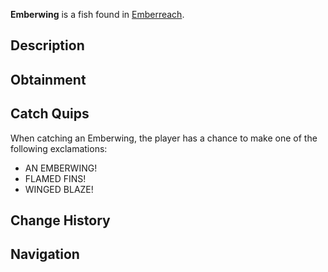 {{FishInfobox
|image          = Emberwing.png
|rarity         = Legendary
|sea            = Second Sea
|location       = [[Emberreach]]
|sublocation    = 
|sources        = Fishing Rod
|radar_location = 
|prog_speed     = -53
|xp             = 650
|weather        = Foggy
|time           = Night
|season         = Autumn
|bait           = Ember Berries
|base_weight    = 486
|base_value     = 1365
|weight_range   = 288
|base_chance    = 16
|base_resil     = 32
}}
'''Emberwing''' is a {{Rarity|Legendary}} fish found in [[Emberreach]].

== Description ==
{{Description|A shadowed fish, its fins flaring like wisps of flame.|Bestiary Entry}}

== Obtainment ==
{{Description|Its wings flare in the foggy night’s glow.|Bestiary Hint}}
{{Fish Availability|
Emberreach/Volcano
|top_rods      = 
Steady Rod\370499.3\602280.05;
Frostfire Rod\326379.3\530555.04;
Krampus's Rod\311002.28\546064.28;
Magma Rod\307524.99\531994.68;
North-Star Rod\137468.35\507520.81;
Free Spirit Rod\113077.17\1021148.43;
Azure Of Lagoon\109541.74\994683.02;
Astralhook Rod\123137.92\909702.81;
Great Rod of Oscar\135785.34\904749.13;
Fang of the Eclipse\98589.49\890381.79;
Wildflower Rod\89337.06\837620.89;
Frog Rod\87650.9\810239.36;
Resourceful Rod\75703.45\626120.69;
Blazebringer Rod\96168.88\859179.68;
Verdant Shear Rod\88350.08\791610.05;
Trident Rod\75430.23\703383.47;
Ethereal Prism Rod\60179.97\553252.56;
Seraphic Rod\59005.43\535687.85;
No-Life Rod\56651.86\528913.44;
Rod Of The Exalted One\55458.77\515479.43;
Rod Of The Forgotten Fang\55086.59\495770.02;
Challenger's Rod\54349.45\505036.4;
Rod Of The Depths\53257.02\485826.4;
Volcanic Rod\50943.58\482483.37;
Depthseeker Rod\50846.92\491118.29;
Zeus Rod\50566.52\478912.29;
Avalanche Rod\50180.81\485654.39
|recommended   = Astralhook Rod
}}

== Catch Quips ==
When catching an Emberwing, the player has a chance to make one of the following exclamations:
* AN EMBERWING!
* FLAMED FINS!
* WINGED BLAZE!

== Change History ==
{{Change History|{{subst:Current Version}}}}

== Navigation ==
{{Fish Navbox|Emberreach}}